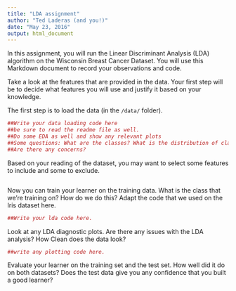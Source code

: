 ```yaml
---
title: "LDA assignment"
author: "Ted Laderas (and you!)"
date: "May 23, 2016"
output: html_document
---
```


In this assignment, you will run the Linear Discriminant Analysis (LDA) algorithm on the Wisconsin Breast Cancer Dataset. You will use this Markdown document to record your observations and code.

Take a look at the features that are provided in the data. Your first step will be to decide what features you will use and justify it based on your knowledge.

The first step is to load the data (in the `/data/` folder).

```r
##Write your data loading code here
##be sure to read the readme file as well. 
##Do some EDA as well and show any relevant plots
##Some questions: What are the classes? What is the distribution of classes in the training set and the test set?
##Are there any concerns?
```

Based on your reading of the dataset, you may want to select some features to include and some to exclude. 

```r

```

Now you can train your learner on the training data. What is the class that we're training on? How do we do this? Adapt the code that we used on the Iris dataset here. 

```r
##Write your lda code here.
```

Look at any LDA diagnostic plots. Are there any issues with the LDA analysis? How Clean does the data look?

```r
##write any plotting code here.
```

Evaluate your learner on the training set and the test set. How well did it do on both datasets? Does the test data give you any confidence that you built a good learner?

```r
```

